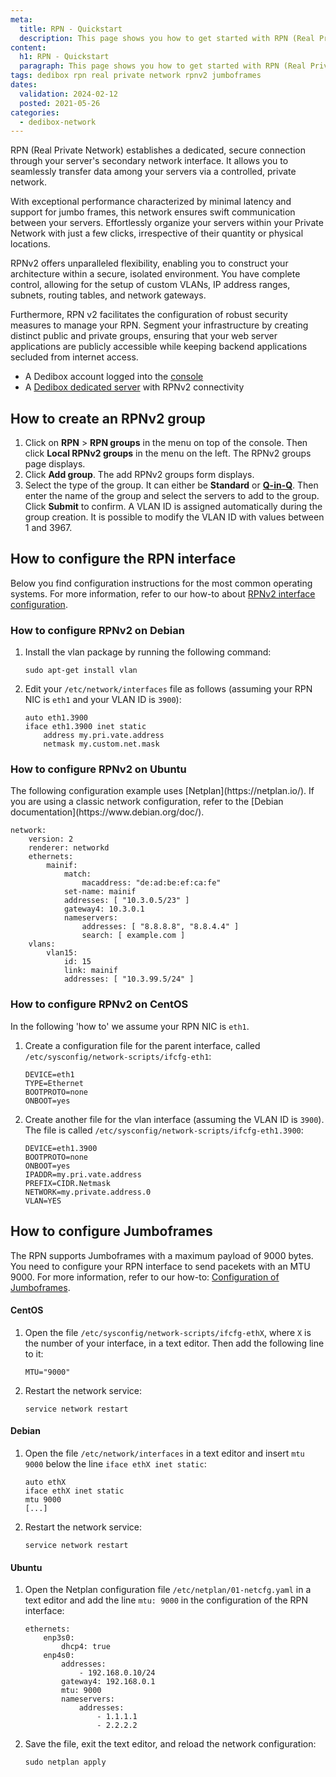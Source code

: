 ```yaml
---
meta:
  title: RPN - Quickstart
  description: This page shows you how to get started with RPN (Real Private Network)
content:
  h1: RPN - Quickstart
  paragraph: This page shows you how to get started with RPN (Real Private Network)
tags: dedibox rpn real private network rpnv2 jumboframes
dates:
  validation: 2024-02-12
  posted: 2021-05-26
categories:
  - dedibox-network
---
```


RPN (Real Private Network) establishes a dedicated, secure connection through your server's secondary network interface. It allows you to seamlessly transfer data among your servers via a controlled, private network.

With exceptional performance characterized by minimal latency and support for jumbo frames, this network ensures swift communication between your servers. Effortlessly organize your servers within your Private Network with just a few clicks, irrespective of their quantity or physical locations.

RPNv2 offers unparalleled flexibility, enabling you to construct your architecture within a secure, isolated environment. You have complete control, allowing for the setup of custom VLANs, IP address ranges, subnets, routing tables, and network gateways.

Furthermore, RPN v2 facilitates the configuration of robust security measures to manage your RPN. Segment your infrastructure by creating distinct public and private groups, ensuring that your web server applications are publicly accessible while keeping backend applications secluded from internet access.

<Macro id="requirements" />

- A Dedibox account logged into the [console](https://console.online.net/)
- A [Dedibox dedicated server](https://www.scaleway.com/en/dedibox/) with RPNv2 connectivity

## How to create an RPNv2 group

1. Click on **RPN** > **RPN groups** in the menu on top of the console. Then click **Local RPNv2 groups** in the menu on the left. The RPNv2 groups page displays.
2. Click **Add group**. The add RPNv2 groups form displays.
3. Select the type of the group. It can either be **Standard** or **[Q-in-Q](/dedibox-network/rpn/concepts/#q-in-q-mode)**. Then enter the name of the group and select the servers to add to the group. Click **Submit** to confirm.
    <Message type="note">
      A VLAN ID is assigned automatically during the group creation. It is possible to modify the VLAN ID with values between 1 and 3967.
    </Message>

## How to configure the RPN interface

Below you find configuration instructions for the most common operating systems. For more information, refer to our how-to about [RPNv2 interface configuration](/dedibox-network/rpn/how-to/configure-rpnv2/).

### How to configure RPNv2 on Debian

1. Install the vlan package by running the following command:
    ```
    sudo apt-get install vlan
    ```
2. Edit your `/etc/network/interfaces` file as follows (assuming your RPN NIC is `eth1` and your VLAN ID is `3900`):
    ```
    auto eth1.3900
    iface eth1.3900 inet static
        address my.pri.vate.address
        netmask my.custom.net.mask
    ```

### How to configure RPNv2 on Ubuntu

<Message type="note">
  The following configuration example uses [Netplan](https://netplan.io/). If you are using a classic network configuration, refer to the [Debian documentation](https://www.debian.org/doc/).
</Message>

```
network:
    version: 2
    renderer: networkd
    ethernets:
        mainif:
            match:
                macaddress: "de:ad:be:ef:ca:fe"
            set-name: mainif
            addresses: [ "10.3.0.5/23" ]
            gateway4: 10.3.0.1
            nameservers:
                addresses: [ "8.8.8.8", "8.8.4.4" ]
                search: [ example.com ]
    vlans:
        vlan15:
            id: 15
            link: mainif
            addresses: [ "10.3.99.5/24" ]
```

### How to configure RPNv2 on CentOS

In the following 'how to' we assume your RPN NIC is `eth1`.

1. Create a configuration file for the parent interface, called `/etc/sysconfig/network-scripts/ifcfg-eth1`:
    ```
    DEVICE=eth1
    TYPE=Ethernet
    BOOTPROTO=none
    ONBOOT=yes
    ```
2. Create another file for the vlan interface (assuming the VLAN ID is `3900`). The file is called `/etc/sysconfig/network-scripts/ifcfg-eth1.3900`:
    ```
    DEVICE=eth1.3900
    BOOTPROTO=none
    ONBOOT=yes
    IPADDR=my.pri.vate.address
    PREFIX=CIDR.Netmask
    NETWORK=my.private.address.0
    VLAN=YES
    ```

## How to configure Jumboframes

The RPN supports Jumboframes with a maximum payload of 9000 bytes. You need to configure your RPN interface to send pacekets with an MTU 9000. For more information, refer to our how-to: [Configuration of Jumboframes](/dedibox-network/rpn/how-to/configure-jumboframes/).

#### CentOS

1. Open the file `/etc/sysconfig/network-scripts/ifcfg-ethX`, where `X` is the number of your interface, in a text editor. Then add the following line to it:
    ```
    MTU="9000"
    ```
2. Restart the network service:
    ```
    service network restart
    ```

#### Debian

1. Open the file `/etc/network/interfaces` in a text editor and insert `mtu 9000` below the line `iface ethX inet static`:
    ```
    auto ethX
    iface ethX inet static
    mtu 9000
    [...]
    ```
2. Restart the network service:
    ```
    service network restart
    ```

#### Ubuntu

1. Open the Netplan configuration file `/etc/netplan/01-netcfg.yaml` in a text editor and add the line `mtu: 9000` in the configuration of the RPN interface:
    ```
    ethernets:
        enp3s0:
            dhcp4: true
        enp4s0:
            addresses:
                - 192.168.0.10/24
            gateway4: 192.168.0.1
            mtu: 9000
            nameservers:
                addresses:
                    - 1.1.1.1
                    - 2.2.2.2
    ```
2. Save the file, exit the text editor, and reload the network configuration:
    ```
    sudo netplan apply
    ```